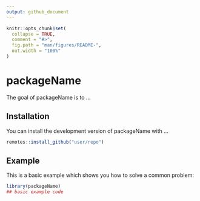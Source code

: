 ```yaml
---
output: github_document
---
```


<!-- README.md is generated from README.Rmd. Please edit that file -->

```r
knitr::opts_chunk$set(
  collapse = TRUE,
  comment = "#>",
  fig.path = "man/figures/README-",
  out.width = "100%"
)
```

# packageName

<!-- badges: start -->
<!-- badges: end -->

The goal of packageName is to ...

## Installation

You can install the development version of packageName with ...

```r
remotes::install_github("user/repo")
```

## Example

This is a basic example which shows you how to solve a common problem:

```r
library(packageName)
## basic example code
```
